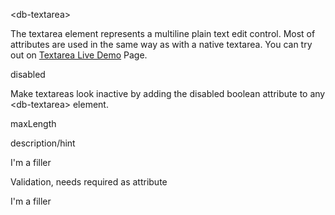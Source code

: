 
<Meta title="Elements/Textarea/Intro" />

<db-headline variant="1">&lt;db-textarea&gt;</db-headline>

The textarea element represents a multiline plain text edit control. Most of attributes are used in the same way as with a native textarea. You can try out on <a href="/story/db-textarea--live-demo">Textarea Live Demo</a> Page.

<Canvas>
  <db-textarea label="Semitransparent" name="textarea-name"></db-textarea>
  <db-textarea label="White" name="textarea-name" variant="white"></db-textarea>
  <db-textarea
    label="Outline"
    name="textarea-name"
    variant="outline"
  ></db-textarea>
  <db-textarea label="Solid" name="textarea-name" variant="solid"></db-textarea>
</Canvas>

<db-headline>disabled</db-headline>

Make textareas look inactive by adding the disabled boolean attribute to any &lt;db-textarea&gt; element.

<Canvas>
  <db-textarea label="Textarea" name="textarea-name" disabled></db-textarea>
</Canvas>

<db-headline>maxLength</db-headline>

<Canvas>
  <db-textarea
    label="Textarea"
    name="textarea-name"
    maxlength="200"
  ></db-textarea>
</Canvas>

<db-headline>description/hint</db-headline>

<Canvas>
  <db-textarea
    label="Textarea"
    name="textarea-name"
    maxlength="200"
    description="I am a hint"
  >
    I'm a filler
  </db-textarea>
</Canvas>

<db-headline>Validation, needs required as attribute</db-headline>

<Canvas>
  <db-textarea label="Textarea" name="textarea-name" minlength="5" required>
    I'm a filler
  </db-textarea>
  <db-textarea
    label="Textarea"
    name="textarea-name"
    minlength="20"
    required
  ></db-textarea>
</Canvas>

<Readme />
